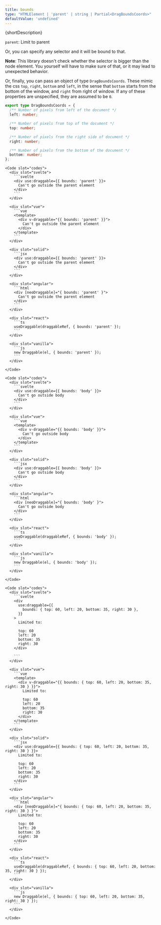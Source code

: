 ```yaml
---
title: bounds
type: "HTMLElement | 'parent' | string | Partial<DragBoundsCoords>"
defaultValue: 'undefined'
---
```





<p>{shortDescription}</p>

`parent`: Limit to parent

Or, you can specify any selector and it will be bound to that.

**Note**: This library doesn't check whether the selector is bigger than the node element.
You yourself will have to make sure of that, or it may lead to unexpected behavior.

Or, finally, you can pass an object of type `DragBoundsCoords`.
These mimic the css `top`, `right`, `bottom` and `left`, in the sense that `bottom` starts from the bottom of the window, and `right` from right of window.
If any of these properties are unspecified, they are assumed to be `0`.

```ts
export type DragBoundsCoords = {
  /** Number of pixels from left of the document */
  left: number;

  /** Number of pixels from top of the document */
  top: number;

  /** Number of pixels from the right side of document */
  right: number;

  /** Number of pixels from the bottom of the document */
  bottom: number;
};
```

<Examples client:load>
  <Example>
    <ParentBoundsExample client:visible slot="demo" />

    <Code slot="codes">
      <div slot="svelte">
        ```svelte
        <div use:draggable={{ bounds: 'parent' }}>
          Can't go outside the parent element
        </div>
        ```
      </div>

      <div slot="vue">
        ```vue
        <template>
          <div v-draggable="{{ bounds: 'parent' }}">
            Can't go outside the parent element
          </div>
        </template>
        ```
      </div>

      <div slot="solid">
        ```jsx
        <div use:draggable={{ bounds: 'parent' }}>
          Can't go outside the parent element
        </div>
        ```
      </div>

      <div slot="angular">
        ```html
        <div [neoDraggable]="{ bounds: 'parent' }">
          Can't go outside the parent element
        </div>
        ```
      </div>

      <div slot="react">
        ```ts
        useDraggable(draggableRef, { bounds: 'parent' });
        ```
      </div>

      <div slot="vanilla">
        ```js
        new Draggable(el, { bounds: 'parent' });
        ```
      </div>

    </Code>

  </Example>

  <Example>
    <BodyBoundsExample client:visible slot="demo" />

    <Code slot="codes">
      <div slot="svelte">
        ```svelte
        <div use:draggable={{ bounds: 'body' }}>
          Can't go outside body
        </div>
        ```
      </div>

      <div slot="vue">
        ```vue
        <template>
          <div v-draggable="{{ bounds: 'body' }}">
            Can't go outside body
          </div>
        </template>
        ```
      </div>

      <div slot="solid">
        ```jsx
        <div use:draggable={{ bounds: 'body' }}>
          Can't go outside body
        </div>
        ```
      </div>

      <div slot="angular">
        ```html
        <div [neoDraggable]="{ bounds: 'body' }">
          Can't go outside body
        </div>
        ```
      </div>

      <div slot="react">
        ```ts
        useDraggable(draggableRef, { bounds: 'body' });
        ```
      </div>

      <div slot="vanilla">
        ```js
        new Draggable(el, { bounds: 'body' });
        ```
      </div>

    </Code>

  </Example>

  <Example>
    <CoordinateBoundsExample client:visible slot="demo" />

    <Code slot="codes">
      <div slot="svelte">
        ```svelte
        <div
          use:draggable={{
            bounds: { top: 60, left: 20, bottom: 35, right: 30 },
          }}
        >
          Limited to:

          top: 60
          left: 20
          bottom: 35
          right: 30
        </div>

        ```
      </div>

      <div slot="vue">
        ```vue
        <template>
          <div v-draggable="{{ bounds: { top: 60, left: 20, bottom: 35, right: 30 } }}">
            Limited to:

            top: 60
            left: 20
            bottom: 35
            right: 30
          </div>
        </template>
        ```
      </div>

      <div slot="solid">
        ```jsx
        <div use:draggable={{ bounds: { top: 60, left: 20, bottom: 35, right: 30 } }}>
          Limited to:

          top: 60
          left: 20
          bottom: 35
          right: 30
        </div>
        ```
      </div>

      <div slot="angular">
        ```html
        <div [neoDraggable]="{ bounds: { top: 60, left: 20, bottom: 35, right: 30 } }">
          Limited to:

          top: 60
          left: 20
          bottom: 35
          right: 30
        </div>
        ```
      </div>

      <div slot="react">
        ```ts
        useDraggable(draggableRef, { bounds: { top: 60, left: 20, bottom: 35, right: 30 } });
        ```
      </div>

      <div slot="vanilla">
        ```js
        new Draggable(el, { bounds: { top: 60, left: 20, bottom: 35, right: 30 } });
        ```
      </div>

    </Code>

  </Example>
</Examples>
